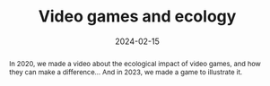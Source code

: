 ---
title: "Video games and ecology"
date: 2024-02-15
tags: 
  - "game development"
  - "ecology"
  - "unity"
image: "./cover_ecology.jpg"
image_alt: "Astro logo on a colorful background"
image_caption: "A young british developer, trying to find a file in his new company's project."
icon: "🌱"
abstract: "In 2020, we made a video about the ecological impact of video games, and how they can make a difference... And in 2023, we made a game to illustrate it."
draft: true
---